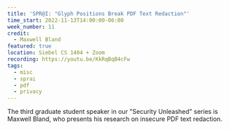 ```yaml
---
title: 'SPR@I: "Glyph Positions Break PDF Text Redaction"'
time_start: 2022-11-13T14:00:00-06:00
week_number: 11
credit:
  - Maxwell Bland
featured: true
location: Siebel CS 1404 + Zoom
recording: https://youtu.be/KkRqBqB4cFw
tags:
  - misc
  - sprai
  - pdf
  - privacy
---
```

The third graduate student speaker in our "Security Unleashed" series is Maxwell Bland, who presents his research on 
insecure PDF text redaction.